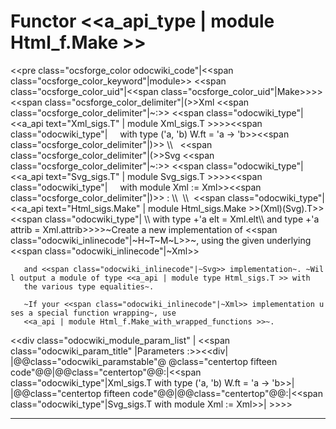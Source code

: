 =Functor <<a_api_type | module Html_f.Make >> =
<<pre class="ocsforge_color odocwiki_code"|<<span class="ocsforge_color_keyword"|module>> <<span class="ocsforge_color_uid"|<<span class="ocsforge_color_uid"|Make>>>> <<span class="ocsforge_color_delimiter"|(>>Xml <<span class="ocsforge_color_delimiter"|~:>> <<span class="odocwiki_type"|<<a_api text="Xml_sigs.T" | module Xml_sigs.T >>>><<span class="odocwiki_type"|     with type ('a, 'b) W.ft = 'a -> 'b>><<span class="ocsforge_color_delimiter"|)>> \\   <<span class="ocsforge_color_delimiter"|(>>Svg <<span class="ocsforge_color_delimiter"|~:>> <<span class="odocwiki_type"|<<a_api text="Svg_sigs.T" | module Svg_sigs.T >>>><<span class="odocwiki_type"|     with module Xml := Xml>><<span class="ocsforge_color_delimiter"|)>> : \\  \\  <<span class="odocwiki_type"|<<a_api text="Html_sigs.Make" | module Html_sigs.Make >>(Xml)(Svg).T>><<span class="odocwiki_type"| \\    with type +'a elt = Xml.elt\\     and type +'a attrib = Xml.attrib>>>>~Create a new implementation of <<span class="odocwiki_inlinecode"|~H~T~M~L>>~, using the given underlying <<span class="odocwiki_inlinecode"|~Xml>>
    and <<span class="odocwiki_inlinecode"|~Svg>> implementation~. ~Will output a module of type <<a_api | module type Html_sigs.T >> with
    the various type equalities~.


    ~If your <<span class="odocwiki_inlinecode"|~Xml>> implementation uses a special function wrapping~, use
    <<a_api | module Html_f.Make_with_wrapped_functions >>~.
<<div class="odocwiki_module_param_list" | <<span class="odocwiki_param_title" |Parameters :>><<div|
|@@class="odocwiki_paramstable"@ @class="centertop fifteen code"@@{{{Xml}}}|@@class="centertop"@@:|<<span class="odocwiki_type"|Xml_sigs.T with type ('a, 'b) W.ft = 'a -> 'b>>|
|@@class="centertop fifteen code"@@{{{Svg}}}|@@class="centertop"@@:|<<span class="odocwiki_type"|Svg_sigs.T with module Xml := Xml>>|
>>>>

----
